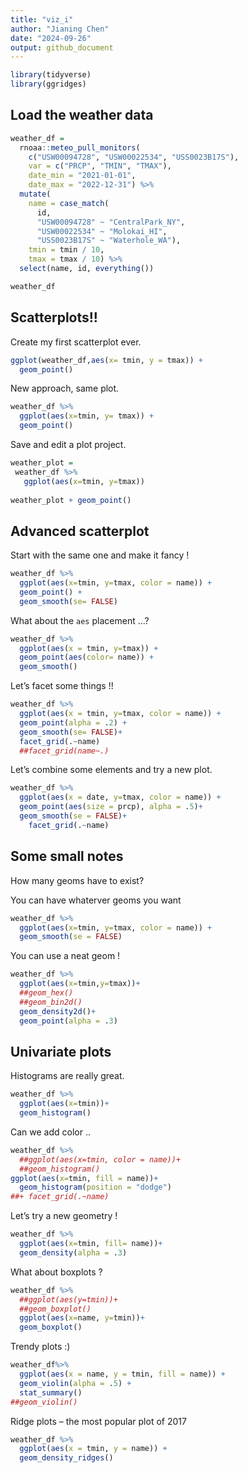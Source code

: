 ```yaml
---
title: "viz_i"
author: "Jianing Chen"
date: "2024-09-26"
output: github_document
---
```


```r
library(tidyverse)
library(ggridges)
```

## Load the weather data

```r
weather_df = 
  rnoaa::meteo_pull_monitors(
    c("USW00094728", "USW00022534", "USS0023B17S"),
    var = c("PRCP", "TMIN", "TMAX"), 
    date_min = "2021-01-01",
    date_max = "2022-12-31") %>%
  mutate(
    name = case_match(
      id, 
      "USW00094728" ~ "CentralPark_NY", 
      "USW00022534" ~ "Molokai_HI",
      "USS0023B17S" ~ "Waterhole_WA"),
    tmin = tmin / 10,
    tmax = tmax / 10) %>%
  select(name, id, everything())

weather_df
```

## Scatterplots!!

Create my first scatterplot ever.

```r
ggplot(weather_df,aes(x= tmin, y = tmax)) +
  geom_point()
```

New approach, same plot.

```r
weather_df %>%
  ggplot(aes(x=tmin, y= tmax)) +
  geom_point()
```
Save and edit a plot project.

```r
weather_plot = 
 weather_df %>%
   ggplot(aes(x=tmin, y=tmax))
 
weather_plot + geom_point()
```
## Advanced scatterplot

Start with the same one and make it fancy !

```r
weather_df %>%
  ggplot(aes(x=tmin, y=tmax, color = name)) +
  geom_point() + 
  geom_smooth(se= FALSE)
```

What about the `aes` placement ...?

```r
weather_df %>%
  ggplot(aes(x = tmin, y=tmax)) +
  geom_point(aes(color= name)) +
  geom_smooth()
```

Let's facet some things !!

```r
weather_df %>%
  ggplot(aes(x = tmin, y=tmax, color = name)) +
  geom_point(alpha = .2) +
  geom_smooth(se= FALSE)+
  facet_grid(.~name)
  ##facet_grid(name~.)

```

Let's combine some elements and try a new plot.

```r
weather_df %>%
  ggplot(aes(x = date, y=tmax, color = name)) +
  geom_point(aes(size = prcp), alpha = .5)+
  geom_smooth(se = FALSE)+
    facet_grid(.~name)
```

## Some small notes

How many geoms have to exist?

You can have whaterver geoms you want

```r
weather_df %>%
  ggplot(aes(x=tmin, y=tmax, color = name)) +
  geom_smooth(se = FALSE)
```
 
 You can use a neat geom !
 
```r
weather_df %>%
  ggplot(aes(x=tmin,y=tmax))+
  ##geom_hex()
  ##geom_bin2d()
  geom_density2d()+
  geom_point(alpha = .3)
```
## Univariate plots

Histograms are really great.

```r
weather_df %>%
  ggplot(aes(x=tmin))+
  geom_histogram()
```


Can we add color ..

```r
weather_df %>%
  ##ggplot(aes(x=tmin, color = name))+
  ##geom_histogram()
ggplot(aes(x=tmin, fill = name))+
  geom_histogram(position = "dodge")
##+ facet_grid(.~name)
```

Let's try a new geometry !

```r
weather_df %>%
  ggplot(aes(x=tmin, fill= name))+
  geom_density(alpha = .3)
```

What about boxplots ?

```r
weather_df %>%
  ##ggplot(aes(y=tmin))+
  ##geom_boxplot()
  ggplot(aes(x=name, y=tmin))+
  geom_boxplot()
```

Trendy plots :)

```r
weather_df%>%
  ggplot(aes(x = name, y = tmin, fill = name)) +
  geom_violin(alpha = .5) +
  stat_summary()
##geom_violin()
```

Ridge plots -- the most popular plot of 2017

```r
weather_df %>%
  ggplot(aes(x = tmin, y = name)) +
  geom_density_ridges()
```


